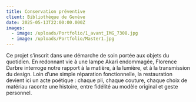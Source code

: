 ```yaml
---
title: Conservation préventive
client: Bibliothèque de Genève
date: 2025-05-13T22:00:00.000Z
images:
  - image: /uploads/Portfolio/1_avant_IMG_7308.jpg
  - image: /uploads/Portfolio/Master1.jpg
---
```


Ce projet s’inscrit dans une démarche de soin portée aux objets du quotidien. En redonnant vie à une lampe Akari endommagée, Florence Darbre interroge notre rapport à la matière, à la lumière, et à la transmission du design. Loin d’une simple réparation fonctionnelle, la restauration devient ici un acte poétique : chaque pli, chaque couture, chaque choix de matériau raconte une histoire, entre fidélité au modèle original et geste personnel.
